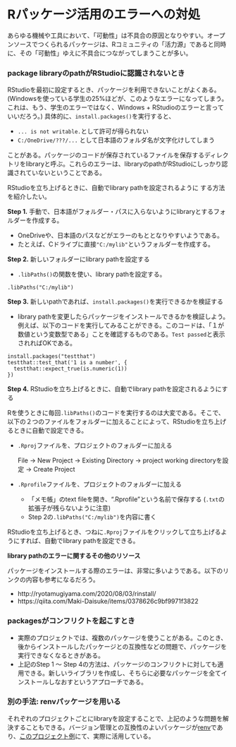 # Rパッケージ活用のエラーへの対処

あらゆる機械や工具において、「可動性」は不具合の原因となりやすい。オープンソースでつくられるパッケージは、Rコミュニティの「活力源」であると同時に、その「可動性」ゆえに不具合につながってしまうことが多い。

### package libraryのpathがRStudioに認識されないとき {-}

RStudioを最初に設定するとき、パッケージを利用できないことがよくある。(Windowsを使っている学生の25%ほどが、このようなエラーになってしまう。これは、もう、学生のエラーではなく、Windows + RStudioのエラーと言っていいだろう。) 具体的に、``install.packages()``を実行すると、

- ``... is not writable.``として許可が得られない
- ``C:/OneDrive/???/...`` として日本語のフォルダ名が文字化けしてしまう

ことがある。パッケージのコードが保存されているファイルを保存するディレクトリをlibraryと呼ぶ。これらのエラーは、libraryのpathがRStudioにしっかり認識されていないということである。

RStudioを立ち上げるときに、自動でlibrary pathを設定されるように	する方法を紹介したい。

**Step 1.** 手動で、日本語がフォルダー・パスに入らないようにlibraryとするフォルダーを作成する。

- OneDriveや、日本語のパスなどがエラーのもととなりやすいようである。
- たとえば、Cドライブに直接``"C:/mylib"``というフォルダーを作成する。

**Step 2.** 新しいフォルダーにlibrary pathを設定する

- ``.libPaths()``の関数を使い、library pathを設定する。

```
.libPaths("C:/mylib")
```

**Step 3.** 新しいpathであれば、``install.packages()``を実行できるかを検証する

- library pathを変更したらパッケージをインストールできるかを検証しよう。例えば、以下のコードを実行してみることができる。このコードは、「１が数値という変数型である」ことを確認するものである。``Test passed``と表示されればOKである。

```
install.packages("testthat")
testthat::test_that('1 is a number', {
  testthat::expect_true(is.numeric(1))
})
```

**Step 4.** RStudioを立ち上げるときに、自動でlibrary pathを設定されるようにする

Rを使うときに毎回``.libPaths()``のコードを実行するのは大変である。そこで、以下の２つのファイルをフォルダーに加えることによって、RStudioを立ち上げるときに自動で設定できる。

- ``.Rproj``ファイルを、プロジェクトのフォルダーに加える

  File -> New Project -> Existing Directory -> project working directoryを設定 -> Create Project

- ``.Rprofile``ファイルを、プロジェクトのフォルダーに加える

  - 「メモ帳」のtext fileを開き、".Rprofile"という名前で保存する (``.txt``の拡張子が残らないように注意)
  - Step 2の``.libPaths("C:/mylib")``を内容に書く

RStudioを立ち上げるとき、つねに``.Rproj``ファイルをクリックして立ち上げるようにすれば、自動でlibrary pathを設定できる。



**library pathのエラーに関するその他のリソース**

パッケージをインストールする際のエラーは、非常に多いようである。以下のリンクの内容も参考になるだろう。

-  http://ryotamugiyama.com/2020/08/03/rinstall/
-  https://qiita.com/Maki-Daisuke/items/0378626c9bf9971f3822



### packagesがコンフリクトを起こすとき {-}

- 実際のプロジェクトでは、複数のパッケージを使うことがある。このとき、後からインストールしたパッケージとの互換性などの問題で、パッケージを実行できなくなるときがある。
- 上記のStep 1 ～ Step 4の方法は、パッケージのコンフリクトに対しても適用できる。新しいライブラリを作成し、そちらに必要なパッケージを全てインストールしなおすというアプローチである。



### 別の手法: renvパッケージを用いる {-}

それぞれのプロジェクトごとにlibraryを設定することで、上記のような問題を解決することもできる。バージョン管理との互換性のよいパッケージが[renv](https://rstudio.github.io/renv/articles/renv.html)であり、[このプロジェクト例](https://github.com/Chishio318/Peanuts-Data-Project/wiki/%E5%B7%A5%E5%A4%AB(5)-%E3%83%91%E3%83%83%E3%82%B1%E3%83%BC%E3%82%B8%E3%81%AE%E6%B4%BB%E7%94%A8)にて、実際に活用している。